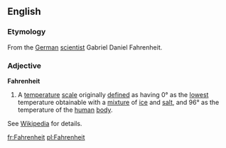 ==English==
===Etymology===
From the [[German]] [[scientist]] Gabriel Daniel Fahrenheit.
===Adjective===
'''Fahrenheit'''
# A [[temperature]] [[scale]] originally [[define]]d as having 0° as the [[lowest]] temperature obtainable with a [[mixture]] of [[ice]] and [[salt]], and 96° as the temperature of the [[human]] [[body]].

See [[w:Fahrenheit|Wikipedia]] for details.

[[fr:Fahrenheit]]
[[pl:Fahrenheit]]